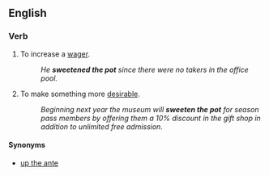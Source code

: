 ==English==

===Verb===
{{head|en|verb|head=[[sweeten]] [[the]] [[pot]]}}

# {{context|idiomatic}} To increase a [[wager]].
#: ''He '''sweetened the pot''' since there were no takers in the office pool.''
# {{context|idiomatic}} To make something more [[desirable]].
#: ''Beginning next year the museum will '''sweeten the pot''' for season pass members by offering them a 10% discount in the gift shop in addition to unlimited free admission.''

====Synonyms====
* [[up the ante]]